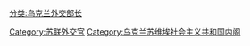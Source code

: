 [[分类:乌克兰外交部长|分类:乌克兰外交部长]]
[[Category:苏联外交官|Category:苏联外交官]]
[[Category:乌克兰苏维埃社会主义共和国内阁|Category:乌克兰苏维埃社会主义共和国内阁]]